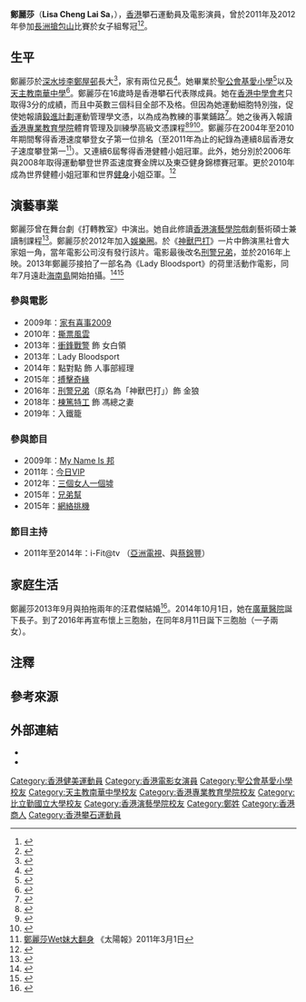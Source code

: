 {{藝人
|姓名 = 鄭麗莎
|類型 = 女演員
|羅馬拼音 = Cheng Lai Sa
|英文名 = Lisa Cheng
|綽號 = 蜘蛛女、蜘蛛媽媽
|國籍 = {{CHN-HKG}}
|出生日期 = {{birth date and age|1986|2|17}}{{noteTag|資料來自鄭麗莎的Facebook專頁「蜘蛛媽媽- 鄭麗莎LisaCheng」「關於」部分的介紹。}}
|出生地點 = {{HKG-1959}}
|職業 = 電影[[演員|演員]]
|語言 = [[粵語|粵語]]
|教育程度 = [[香港演藝學院|香港演藝學院]]戲劇教育碩士
|母校 = 聖公會基愛小學<br>[[天主教南華中學|天主教南華中學]]
|配偶 = {{marriage|汪君傑|September 20, 2013}}
|兒女 = 長子：汪晉頤（Tommy）<br>{{birth date and age|2014|10|1}}<br>二子：汪晉孝（Jeremy）<br>{{birth date and age|2016|8|11}}<br>三女：汪柔霏（Euphy）<br>{{birth date and age|2016|8|11}}<br>幼女：汪尤嘉（Yuka）<br>{{birth date and age|2016|8|11}}
|出道作 = 《[[家有喜事2009|家有喜事2009]]》
|活躍年代 = 2009年至今
|獎項 = 2010年世界健體小姐冠軍<br>2010年世界健身小姐亞軍
|module = {{Infobox sportsperson
| embed = yes
| years_active = 1998年至今
| height = {{height|m=1.73}}
| weight = {{weight|kg=59}}
| country = {{HKG}}
| sport = [[攀石|攀石]]
| league = 香港攀石代表隊
| updated = 2018年2月8日
}}
}}

'''鄭麗莎'''（'''Lisa Cheng Lai Sa'''，{{bd|1986年|2月17日}}），[[香港|香港]]攀石運動員及電影演員，曾於2011年及2012年參加[[長洲搶包山|長洲搶包山]]比賽於女子組奪冠<ref>{{Cite news |url=http://www.news.gov.hk/tc/categories/health/html/2012/04/20120429_080814.shtml |title=搶包山比賽鄭麗莎奪魁 |publisher=香港政府新聞網 |date=2012-04-29 |language=zh-hk |accessdate=2012-07-17 |archive-date=2019-06-16 |archive-url=https://web.archive.org/web/20190616163424/http://www.news.gov.hk/tc/categories/health/html/2012/04/20120429_080814.shtml |dead-url=no }}</ref><ref name="鄭麗莎Wondergirl">{{Cite web |url=https://cg.cosmopolitan.com.hk/inner-girl/leisure/15504e1fc502cbc/%E9%84%AD%E9%BA%97%E8%8E%8Ewondergirl |title=CosmoGirl! HK〈鄭麗莎Wondergirl〉 |access-date=2017-11-16 |archive-url=https://web.archive.org/web/20171116133125/https://cg.cosmopolitan.com.hk/inner-girl/leisure/15504e1fc502cbc/%E9%84%AD%E9%BA%97%E8%8E%8Ewondergirl |archive-date=2017-11-16 |dead-url=yes }}</ref>。

==生平==
鄭麗莎於[[深水埗|深水埗]][[李鄭屋邨|李鄭屋邨]]長大<ref>{{cite news |url=https://hk.news.yahoo.com/%E7%99%BE%E8%AE%8A-%E8%9C%98%E8%9B%9B%E5%A5%B3-%E5%A4%A2%E6%83%B3%E5%8F%AF%E6%88%90%E7%9C%9F-221007650.html |title=百變「蜘蛛女」︰夢想可成真 |newspaper=星島日報 |date=2012-05-20 |access-date=2017-11-16 |archive-date=2020-01-30 |archive-url=https://web.archive.org/web/20200130045745/https://hk.news.yahoo.com/%E7%99%BE%E8%AE%8A-%E8%9C%98%E8%9B%9B%E5%A5%B3-%E5%A4%A2%E6%83%B3%E5%8F%AF%E6%88%90%E7%9C%9F-221007650.html |dead-url=no}}</ref>，家有兩位兄長<ref>{{cite news |url=https://topick.hket.com/article/1614432/%E5%9B%9B%E5%AD%90%E4%B9%8B%E6%AF%8D%E9%84%AD%E9%BA%97%E8%8E%8E%20%E8%82%B2%E5%85%92%E9%9B%B6%E5%A3%93%E5%8A%9B%E3%80%90%E6%9C%89%E7%89%87%E3%80%91 |title=四子之母鄭麗莎 育兒零壓力 |newspaper=香港經濟日報 |date=2017-01-06 |access-date=2017-11-16 |archive-date=2020-01-30 |archive-url=https://web.archive.org/web/20200130045802/https://topick.hket.com/article/1614432/%E5%9B%9B%E5%AD%90%E4%B9%8B%E6%AF%8D%E9%84%AD%E9%BA%97%E8%8E%8E%20%E8%82%B2%E5%85%92%E9%9B%B6%E5%A3%93%E5%8A%9B%E3%80%90%E6%9C%89%E7%89%87%E3%80%91 |dead-url=no}}</ref>。她畢業於[[聖公會基愛小學|聖公會基愛小學]]<ref>{{web reference|URL=https://hk.lifestyle.appledaily.com/nextplus/magazine/article/20090903/2_13162514/%E5%81%A5-%E9%AB%94-%E5%B0%8F-%E5%A7%90-%E9%84%AD-%E9%BA%97-%E8%8E%8E-%E5%A5%BD-%E5%BD%A9-%E6%9C%89-%E5%BE%97-%E6%8F%80|title=健體小姐鄭麗莎好彩有得揀|work=《壹週刊》第1017期〈娛樂名人〉|year=2009年|date=9月3日|access-date=2017-11-16|archive-date=2020-01-30|archive-url=https://web.archive.org/web/20200130045752/https://hk.lifestyle.appledaily.com/nextplus/magazine/article/20090903/2_13162514/%E5%81%A5-%E9%AB%94-%E5%B0%8F-%E5%A7%90-%E9%84%AD-%E9%BA%97-%E8%8E%8E-%E5%A5%BD-%E5%BD%A9-%E6%9C%89-%E5%BE%97-%E6%8F%80|dead-url=no}}</ref>以及[[天主教南華中學|天主教南華中學]]<ref>{{web reference|URL=http://orientaldaily.on.cc/cnt/sport/20140305/00286_001.html|title=菲臘佬踢細波一樣掂|work=東方日報|year=2014年|date=3月5日|access-date=2017-11-16|archive-date=2017-11-16|archive-url=https://web.archive.org/web/20171116132358/http://orientaldaily.on.cc/cnt/sport/20140305/00286_001.html|dead-url=no}}</ref>。鄭麗莎在16歲時是香港攀石代表隊成員。她在[[香港中學會考|香港中學會考]]只取得3分的成績，而且中英數三個科目全部不及格。但因為她運動細胞特別強，促使她報讀[[毅進計劃|毅進計劃]]運動管理學文憑，以為成為教練的事業鋪路<ref>{{web reference|URL=http://www.yijin.edu.hk/tc_chi/latestnews_15072015.html|title=會考低分過來人 憑興趣走上康莊道|work=晴報|year=2015年|date=7月15日|access-date=2017-11-16|archive-date=2018-06-13|archive-url=https://web.archive.org/web/20180613102359/http://www.yijin.edu.hk/tc_chi/latestnews_15072015.html|dead-url=no}}</ref>。她之後再入報讀[[香港專業教育學院|香港專業教育學院]]體育管理及訓練學高級文憑課程<ref>{{web reference|URL=http://hd.stheadline.com/sat_guide/111110/rockclimbing_inside_p3.asp|title=潮玩室內運動攀登|work=頭條日報|year=2010年|date=11月11日|access-date=2017-11-16|archive-date=2019-09-05|archive-url=https://web.archive.org/web/20190905025814/http://hd.stheadline.com/sat_guide/111110/rockclimbing_inside_p3.asp|dead-url=no}}</ref><ref>{{web reference|URL=http://the-sun.on.cc/cnt/news/20101006/00410_010.html|title=Sun世代：蜘蛛女打入荷里活|work=太陽報|year=2010年|date=10月6日|access-date=2017-11-16|archive-date=2010-12-11|archive-url=https://web.archive.org/web/20101211010101/http://the-sun.on.cc/cnt/news/20101006/00410_010.html|dead-url=no}}</ref><ref>{{web reference|URL=https://www.recruit.com.hk/employer/HrResourceDetail.aspx?articleid=27942&corner=S|title=鄭麗莎 去到盡|work=Recruit.com.hk|year=2012年|date=7月24日|access-date=2017-11-16|archive-date=2017-11-16|archive-url=https://web.archive.org/web/20171116184757/https://www.recruit.com.hk/employer/HrResourceDetail.aspx?articleid=27942&corner=S|dead-url=no}}</ref>。鄭麗莎在2004年至2010年期間奪得香港速度攀登女子第一位排名（至2011年為止的紀錄為連續8屆香港女子速度攀登第一<ref>[http://the-sun.on.cc/cnt/sport/20110301/00514_004.html 鄭麗莎Wet妹大翻身] {{Wayback|url=http://the-sun.on.cc/cnt/sport/20110301/00514_004.html |date=20161028085122 }}《太陽報》2011年3月1日</ref>）。又連續6屆奪得香港健體小姐冠軍。此外，她分別於2006年與2008年取得運動攀登世界盃速度賽金牌以及東亞健身錦標賽冠軍。更於2010年成為世界健體小姐冠軍和世界[[健身|健身]]小姐亞軍。<ref name="＜星．聲Career＞ 蜘蛛女創高峰 - 鄭麗莎">{{Cite web |url=http://www.hkgoodjobs.com/interview.php?p=301&cat_id=12 |title=HKGoodJobs.com〈＜星．聲Career＞ 蜘蛛女創高峰 - 鄭麗莎〉 |access-date=2017-11-16 |archive-url=https://web.archive.org/web/20171116132139/http://www.hkgoodjobs.com/interview.php?p=301&cat_id=12 |archive-date=2017-11-16 |dead-url=yes }}</ref>

== 演藝事業 ==
鄭麗莎曾在舞台劇《打轉教室》中演出。她自此修讀[[香港演藝學院|香港演藝學院]]戲劇藝術碩士兼讀制課程<ref>{{web reference|URL=https://www.cpjobs.com/hk/article/%E9%84%AD%E9%BA%97%E8%8E%8E%E2%94%80%E4%BA%BA%E7%94%9F%E6%A0%BC%E9%AC%A5%E5%A0%B4%E3%80%80%E6%8B%BC%E5%87%BA%E4%BA%8B%E6%A5%AD%E7%B2%BE%E5%BD%A9|title=鄭麗莎──人生格鬥場 拼出事業精彩|work=《招職》頭條|year=2016年|date=5月3日}}</ref>。鄭麗莎於2012年加入[[娛樂圈|娛樂圈]]。於《[[神獸巴打|神獸巴打]]》一片中飾演黑社會大家姐一角，當年電影公司沒有發行該片。電影最後改名[[刑警兄弟|刑警兄弟]]，並於2016年上映。2013年鄭麗莎接拍了一部名為《Lady Bloodsport》的荷里活動作電影，同年7月遠赴[[海南島|海南島]]開始拍攝。<ref name="Sina02June">{{cite web|url=http://news.sina.com.hk/news/20130602/-23-2983500/1.html|title=名人車魅—鄭麗莎遇上白馬王子|date=2013年6月2日|publisher=新浪(星島日報)|deadurl=yes|archiveurl=https://web.archive.org/web/20140309173423/http://news.sina.com.hk/news/20130602/-23-2983500/1.html|archivedate=2014年3月9日|access-date=2013年6月20日}}</ref><ref>{{cite news |title=Lisa Cheng Joins Lay Bloodsport Cast |url=http://theactionelite.com/2013/06/lisa-cheng-joins-lady-bloodsport-cast/ |language=en |date=2013年6月6日 |accessdate=2014年10月10日 |archive-date=2017年11月16日 |archive-url=https://web.archive.org/web/20171116135000/http://theactionelite.com/2013/06/lisa-cheng-joins-lady-bloodsport-cast/ |dead-url=no }}</ref>

===參與電影===
* 2009年：[[家有喜事2009|家有喜事2009]]	 	 
* 2010年：[[撕票風雲|撕票風雲]]
* 2013年：[[衝鋒戰警|衝鋒戰警]] 飾 女白領
* 2013年：Lady Bloodsport
* 2014年：點對點 飾 人事部經理
* 2015年：[[搏擊奇緣|搏擊奇緣]]
* 2016年：[[刑警兄弟|刑警兄弟]]（原名為「神獸巴打」）飾 金狼
* 2018年：[[棟篤特工|棟篤特工]] 飾 馮總之妻
*2019年：入鐵籠

===參與節目===
* 2009年：[[My_Name_Is_邦|My Name Is 邦]]
* 2011年：[[今日VIP|今日VIP]]
* 2012年：[[三個女人一個墟|三個女人一個墟]]
* 2015年：[[兄弟幫|兄弟幫]]
* 2015年：[[網絡挑機|網絡挑機]]

===節目主持===
* 2011年至2014年：i-Fit@tv （[[亞洲電視|亞洲電視]]、與[[蔡錦豐|蔡錦豐]]）

== 家庭生活 ==
鄭麗莎2013年9月與拍拖兩年的汪君傑結婚<ref>{{web reference|URL=http://orientaldaily.on.cc/cnt/news/20130921/00176_095.html|title=政情：收料站：鄭麗莎嫁了 要生6個B|work=東方日報|year=2013年|date=9月21日|access-date=2017-11-16|archive-date=2013-10-26|archive-url=https://web.archive.org/web/20131026024115/http://orientaldaily.on.cc/cnt/news/20130921/00176_095.html|dead-url=no}}</ref>。2014年10月1日，她在[[廣華醫院|廣華醫院]]誕下長子。到了2016年再宣布懷上三胞胎，在同年8月11日誕下三胞胎（一子兩女）。

==注釋==
{{noteFoot}}

==參考來源==
{{reflist|2}}

==外部連結==
*{{Facebook|spiderlisa|蜘蛛媽媽- 鄭麗莎LisaCheng}}
*{{instagram|spider_lisa}}
[[Category:香港健美運動員|Category:香港健美運動員]]
[[Category:香港電影女演員|Category:香港電影女演員]]
[[Category:聖公會基愛小學校友|Category:聖公會基愛小學校友]]
[[Category:天主教南華中學校友|Category:天主教南華中學校友]]
[[Category:香港專業教育學院校友|Category:香港專業教育學院校友]]
[[Category:比立勤國立大學校友|Category:比立勤國立大學校友]]
[[Category:香港演藝學院校友|Category:香港演藝學院校友]]
[[Category:鄭姓|Category:鄭姓]]
[[Category:香港商人|Category:香港商人]]
[[Category:香港攀石運動員|Category:香港攀石運動員]]